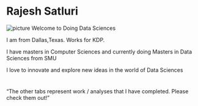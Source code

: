 
# Rajesh Satluri
![picture](C:/Personal/SMU/DDS6306/Unit12/rajeshsk.github.io/drpepper.jpg)
Welcome to Doing Data Sciences

I am from Dallas,Texas. Works for KDP.

I have masters in Computer Sciences and currently doing Masters in Data Sciences from SMU

I love to innovate and explore new ideas in the world of Data Sciences

#
#
#
#
#
#
#
#
#
#
#
#
#




“The other tabs represent work / analyses that I have completed.  Please check them out!”